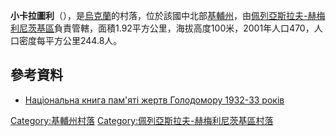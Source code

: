 {{coord|50|2|47|N|31|34|4|E|scale:30000|display=title}}

'''小卡拉圖利'''（{{lang-uk|Мала Каратуль}}），是[[烏克蘭|烏克蘭]]的村落，位於該國中北部[[基輔州|基輔州]]，由[[佩列亞斯拉夫-赫梅利尼茨基區|佩列亞斯拉夫-赫梅利尼茨基區]]負責管轄，面積1.92平方公里，海拔高度100米，2001年人口470，人口密度每平方公里244.8人。

==參考資料==
*[https://web.archive.org/web/20130925094429/http://www.memory.gov.ua/data/upload/publication/main/ua/1090/19.pdf Національна книга пам'яті жертв Голодомору 1932-33 років]

{{DEFAULTSORT:Мала Каратуль}}
[[Category:基輔州村落|Category:基輔州村落]]
[[Category:佩列亞斯拉夫-赫梅利尼茨基區村落|Category:佩列亞斯拉夫-赫梅利尼茨基區村落]]


{{Kiev-geo-stub}}